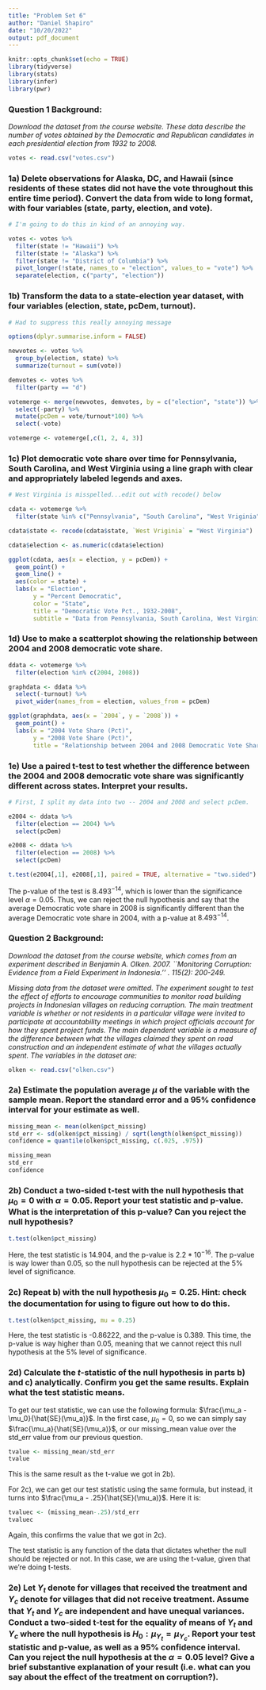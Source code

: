 ```yaml
---
title: "Problem Set 6"
author: "Daniel Shapiro"
date: "10/20/2022"
output: pdf_document
---
```


```r
knitr::opts_chunk$set(echo = TRUE)
library(tidyverse)
library(stats)
library(infer)
library(pwr)
```

### Question 1 Background:

*Download the \textit{votes.csv} dataset from the course website.  These data describe the number of votes obtained by the Democratic and Republican candidates in each presidential election from 1932 to 2008.*

```r
votes <- read.csv("votes.csv")
```

### 1a) Delete observations for Alaska, DC, and Hawaii (since residents of these states did not have the vote throughout this entire time period). Convert the data from wide to long format, with four variables (state, party, election, and vote).

```r

# I'm going to do this in kind of an annoying way. 

votes <- votes %>%
  filter(state != "Hawaii") %>%
  filter(state != "Alaska") %>%
  filter(state != "District of Columbia") %>%
  pivot_longer(!state, names_to = "election", values_to = "vote") %>%
  separate(election, c("party", "election"))

```

### 1b) Transform the data to a state-election year dataset, with four variables (election, state, pcDem, turnout).

```r
# Had to suppress this really annoying message 

options(dplyr.summarise.inform = FALSE)

newvotes <- votes %>%
  group_by(election, state) %>%
  summarize(turnout = sum(vote))

demvotes <- votes %>%
  filter(party == "d")

votemerge <- merge(newvotes, demvotes, by = c("election", "state")) %>%
  select(-party) %>%
  mutate(pcDem = vote/turnout*100) %>%
  select(-vote)

votemerge <- votemerge[,c(1, 2, 4, 3)]
```

### 1c) Plot democratic vote share over time for Pennsylvania, South Carolina, and West Virginia using a \texttt{ggplot()} line graph with clear and appropriately labeled legends and axes.

```r
# West Virginia is misspelled...edit out with recode() below

cdata <- votemerge %>%
  filter(state %in% c("Pennsylvania", "South Carolina", "West Vriginia")) 

cdata$state <- recode(cdata$state, `West Vriginia` = "West Virginia")

cdata$election <- as.numeric(cdata$election)

ggplot(cdata, aes(x = election, y = pcDem)) +
  geom_point() +
  geom_line() +
  aes(color = state) +
  labs(x = "Election", 
       y = "Percent Democratic", 
       color = "State", 
       title = "Democratic Vote Pct., 1932-2008",
       subtitle = "Data from Pennsylvania, South Carolina, West Virginia")
```

### 1d) Use \texttt{ggplot()} to make a scatterplot showing the relationship between 2004 and 2008 democratic vote share.

```r
ddata <- votemerge %>%
  filter(election %in% c(2004, 2008))
```

```r
graphdata <- ddata %>% 
  select(-turnout) %>%
  pivot_wider(names_from = election, values_from = pcDem)
```

```r
ggplot(graphdata, aes(x = `2004`, y = `2008`)) +
  geom_point() +
  labs(x = "2004 Vote Share (Pct)",
       y = "2008 Vote Share (Pct)",
       title = "Relationship between 2004 and 2008 Democratic Vote Shares")
```

### 1e) Use a paired t-test to test whether the difference between the 2004 and 2008 democratic vote share was significantly different across states. Interpret your results.

```r

# First, I split my data into two -- 2004 and 2008 and select pcDem.

e2004 <- ddata %>%
  filter(election == 2004) %>%
  select(pcDem)

e2008 <- ddata %>%
  filter(election == 2008) %>%
  select(pcDem)

t.test(e2004[,1], e2008[,1], paired = TRUE, alternative = "two.sided")
```

The p-value of the test is $8.493^{-14}$, which is lower than the significance level $\alpha = 0.05$. Thus, we can reject the null hypothesis and say that the average Democratic vote share in 2008 is significantly different than the average Democratic vote share in 2004, with a p-value at $8.493^{-14}$.

### Question 2 Background:

*Download the \textit{olken.csv} dataset from the course website, which comes from an experiment described in Benjamin A. Olken. 2007.  ``Monitoring Corruption: Evidence from a Field Experiment in Indonesia.'' \textit{ Journal of Political Economy}.  115(2): 200-249.*

*Missing data from the dataset were omitted.  The experiment sought to test the effect of efforts to encourage communities to monitor road building projects in Indonesian villages on reducing corruption.  The main treatment variable is whether or not residents in a particular village were invited to participate at accountability meetings in which project officials account for how they spent project funds.  The main dependent variable is a measure of the difference between what the villages claimed they spent on road construction and an independent estimate of what the villages actually spent.  The variables in the dataset are:*

\begin{itemize}
\item \textit{pct\_missing}: Percent expenditures missing
\item \textit{treat\_invite}: Treatment assignment
\item \textit{mosques}: Mosques per 1,000
\end{itemize}

```r
olken <- read.csv("olken.csv")
```


### 2a) Estimate the population average $\mu$ of the \textit{pct\_missing} variable with the sample mean. Report the standard error and a 95\% confidence interval for your estimate as well.

```r
missing_mean <- mean(olken$pct_missing)
std_err <- sd(olken$pct_missing) / sqrt(length(olken$pct_missing))
confidence = quantile(olken$pct_missing, c(.025, .975))

missing_mean
std_err
confidence
```

### 2b) Conduct a two-sided t-test with the null hypothesis that $\mu_0 = 0$ with $\alpha = 0.05$.  Report your test statistic and p-value.  What is the interpretation of this p-value?  Can you reject the null hypothesis? 

```r
t.test(olken$pct_missing)
```

Here, the test statistic is 14.904, and the p-value is $2.2*10^{-16}$. The p-value is way lower than 0.05, so the null hypothesis can be rejected at the 5% level of significance.

### 2c) Repeat b) with the null hypothesis $\mu_0 = 0.25$. Hint: check the documentation for \texttt{t.test} using \texttt{?t.test} to figure out how to do this.

```r
t.test(olken$pct_missing, mu = 0.25)
```

Here, the test statistic is -0.86222, and the p-value is 0.389. This time, the p-value is way higher than 0.05, meaning that we cannot reject this null hypothesis at the 5% level of significance.

### 2d) Calculate the $t$-statistic of the null hypothesis in parts b) and c) analytically. Confirm you get the same results. Explain what the test statistic means. 

To get our test statistic, we can use the following formula: $\frac{\mu_a - \mu_0}{\hat{SE}(\mu_a)}$. In the first case, $\mu_0 = 0$, so we can simply say $\frac{\mu_a}{\hat{SE}(\mu_a)}$, or our missing_mean value over the std_err value from our previous question. 

```r
tvalue <- missing_mean/std_err
tvalue
```

This is the same result as the t-value we got in 2b). 

For 2c), we can get our test statistic using the same formula, but instead, it turns into $\frac{\mu_a - .25}{\hat{SE}(\mu_a)}$. Here it is:

```r
tvaluec <- (missing_mean-.25)/std_err
tvaluec
```

Again, this confirms the value that we got in 2c).

The test statistic is any function of the data that dictates whether the null should be rejected or not. In this case, we are using the t-value, given that we're doing t-tests.

### 2e) Let $Y_t$ denote \textit{pct\_missing} for villages that received the treatment and $Y_c$ denote \textit{pct\_missing} for villages that did not receive treatment.  Assume that $Y_t$ and $Y_c$ are independent and have unequal variances. Conduct a two-sided t-test for the equality of means of $Y_t$ and $Y_c$ where the null hypothesis is $H_0: \mu_{Y_t} = \mu_{Y_c}$.  Report your test statistic and p-value, as well as a 95\% confidence interval. Can you reject the null hypothesis at the $\alpha = 0.05$ level?  Give a brief substantive explanation of your result (i.e.\ what can you say about the effect of the treatment on corruption?).

